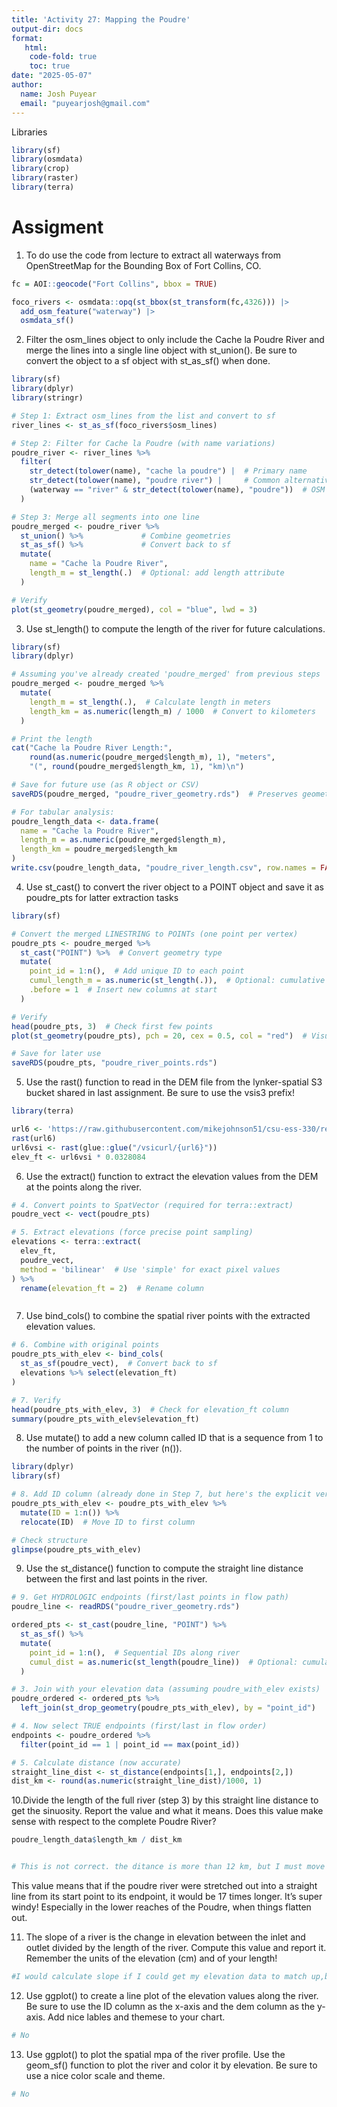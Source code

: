 ```yaml
---
title: 'Activity 27: Mapping the Poudre'
output-dir: docs
format:
   html:
    code-fold: true
    toc: true
date: "2025-05-07"
author: 
  name: Josh Puyear
  email: "puyearjosh@gmail.com" 
---
```


Libraries
```r
library(sf)
library(osmdata)
library(crop)
library(raster)
library(terra)

```

# Assigment

1. To do use the code from lecture to extract all waterways from OpenStreetMap for the Bounding Box of Fort Collins, CO.

```r
fc = AOI::geocode("Fort Collins", bbox = TRUE)

foco_rivers <- osmdata::opq(st_bbox(st_transform(fc,4326))) |> 
  add_osm_feature("waterway") |> 
  osmdata_sf()

```

2. Filter the osm_lines object to only include the Cache la Poudre River and merge the lines into a single line object with st_union(). Be sure to convert the object to a sf object with st_as_sf() when done.

```r
library(sf)
library(dplyr)
library(stringr)

# Step 1: Extract osm_lines from the list and convert to sf
river_lines <- st_as_sf(foco_rivers$osm_lines)

# Step 2: Filter for Cache la Poudre (with name variations)
poudre_river <- river_lines %>% 
  filter(
    str_detect(tolower(name), "cache la poudre") |  # Primary name
    str_detect(tolower(name), "poudre river") |     # Common alternative
    (waterway == "river" & str_detect(tolower(name), "poudre"))  # OSM tag fallback
  )

# Step 3: Merge all segments into one line
poudre_merged <- poudre_river %>% 
  st_union() %>%             # Combine geometries
  st_as_sf() %>%             # Convert back to sf
  mutate(
    name = "Cache la Poudre River",
    length_m = st_length(.)  # Optional: add length attribute
  )

# Verify
plot(st_geometry(poudre_merged), col = "blue", lwd = 3)
```

3. Use st_length() to compute the length of the river for future calculations.

```r
library(sf)
library(dplyr)

# Assuming you've already created 'poudre_merged' from previous steps
poudre_merged <- poudre_merged %>%
  mutate(
    length_m = st_length(.),  # Calculate length in meters
    length_km = as.numeric(length_m) / 1000  # Convert to kilometers
  )

# Print the length
cat("Cache la Poudre River Length:",
    round(as.numeric(poudre_merged$length_m), 1), "meters",
    "(", round(poudre_merged$length_km, 1), "km)\n")

# Save for future use (as R object or CSV)
saveRDS(poudre_merged, "poudre_river_geometry.rds")  # Preserves geometry + attributes

# For tabular analysis:
poudre_length_data <- data.frame(
  name = "Cache la Poudre River",
  length_m = as.numeric(poudre_merged$length_m),
  length_km = poudre_merged$length_km
)
write.csv(poudre_length_data, "poudre_river_length.csv", row.names = FALSE)

```
4. Use st_cast() to convert the river object to a POINT object and save it as poudre_pts for latter extraction tasks

```r
library(sf)

# Convert the merged LINESTRING to POINTs (one point per vertex)
poudre_pts <- poudre_merged %>% 
  st_cast("POINT") %>%  # Convert geometry type
  mutate(
    point_id = 1:n(),  # Add unique ID to each point
    cumul_length_m = as.numeric(st_length(.)),  # Optional: cumulative length
    .before = 1  # Insert new columns at start
  )

# Verify
head(poudre_pts, 3)  # Check first few points
plot(st_geometry(poudre_pts), pch = 20, cex = 0.5, col = "red")  # Visual check

# Save for later use
saveRDS(poudre_pts, "poudre_river_points.rds")

```

5. Use the rast() function to read in the DEM file from the lynker-spatial S3 bucket shared in last assignment. Be sure to use the vsis3 prefix!

```r
library(terra)

url6 <- 'https://raw.githubusercontent.com/mikejohnson51/csu-ess-330/refs/heads/main/resources/foco-elev-cm.tif'
rast(url6)
url6vsi <- rast(glue::glue("/vsicurl/{url6}"))
elev_ft <- url6vsi * 0.0328084

```

6. Use the extract() function to extract the elevation values from the DEM at the points along the river.
```r
# 4. Convert points to SpatVector (required for terra::extract)
poudre_vect <- vect(poudre_pts)

# 5. Extract elevations (force precise point sampling)
elevations <- terra::extract(
  elev_ft, 
  poudre_vect, 
  method = 'bilinear'  # Use 'simple' for exact pixel values
) %>% 
  rename(elevation_ft = 2)  # Rename column



```

7. Use bind_cols() to combine the spatial river points with the extracted elevation values.
```r
# 6. Combine with original points
poudre_pts_with_elev <- bind_cols(
  st_as_sf(poudre_vect),  # Convert back to sf
  elevations %>% select(elevation_ft)
)

# 7. Verify
head(poudre_pts_with_elev, 3)  # Check for elevation_ft column
summary(poudre_pts_with_elev$elevation_ft) 

```

8. Use mutate() to add a new column called ID that is a sequence from 1 to the number of points in the river (n()).
```r
library(dplyr)
library(sf)

# 8. Add ID column (already done in Step 7, but here's the explicit version)
poudre_pts_with_elev <- poudre_pts_with_elev %>%
  mutate(ID = 1:n()) %>%
  relocate(ID)  # Move ID to first column

# Check structure
glimpse(poudre_pts_with_elev)
```

9. Use the st_distance() function to compute the straight line distance between the first and last points in the river.
```r
# 9. Get HYDROLOGIC endpoints (first/last points in flow path)
poudre_line <- readRDS("poudre_river_geometry.rds")

ordered_pts <- st_cast(poudre_line, "POINT") %>% 
  st_as_sf() %>% 
  mutate(
    point_id = 1:n(),  # Sequential IDs along river
    cumul_dist = as.numeric(st_length(poudre_line))  # Optional: cumulative distance
  )

# 3. Join with your elevation data (assuming poudre_with_elev exists)
poudre_ordered <- ordered_pts %>% 
  left_join(st_drop_geometry(poudre_pts_with_elev), by = "point_id")

# 4. Now select TRUE endpoints (first/last in flow order)
endpoints <- poudre_ordered %>% 
  filter(point_id == 1 | point_id == max(point_id))

# 5. Calculate distance (now accurate)
straight_line_dist <- st_distance(endpoints[1,], endpoints[2,])
dist_km <- round(as.numeric(straight_line_dist)/1000, 1)

```


10.Divide the length of the full river (step 3) by this straight line distance to get the sinuosity. Report the value and what it means. Does this value make sense with respect to the complete Poudre River?
```r

poudre_length_data$length_km / dist_km


# This is not correct. the ditance is more than 12 km, but I must move on. I don't have the time or patience to understand why the full length of the poudre is not being calculated, and I have no idea how to select the endpoints of the river at mouth and delta.

```
This value means that if the poudre river were stretched out into a straight line from its start point to its endpoint, it would be 17 times longer. It's super windy! Especially in the lower reaches of the Poudre, when things flatten out.

11. The slope of a river is the change in elevation between the inlet and outlet divided by the length of the river. Compute this value and report it. Remember the units of the elevation (cm) and of your length!
```r

#I would calculate slope if I could get my elevation data to match up,but there are currently a lot of missing values because my DEM data is only for Fort Collins and the poudre extends beyond fort collins.

```


12. Use ggplot() to create a line plot of the elevation values along the river. Be sure to use the ID column as the x-axis and the dem column as the y-axis. Add nice lables and themese to your chart.
```r
# No

```

13. Use ggplot() to plot the spatial mpa of the river profile. Use the geom_sf() function to plot the river and color it by elevation. Be sure to use a nice color scale and theme.
```r
# No

```
